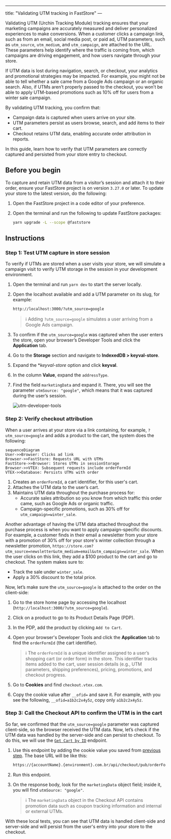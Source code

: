 ---
title: "Validating UTM tracking in FastStore"
—

Validating UTM (Urchin Tracking Module) tracking ensures that your marketing campaigns are accurately measured and deliver personalized experiences to make conversions. When a customer clicks a campaign link, such as from an email, social media post, or paid ad, UTM parameters, such as `utm_source`, `utm_medium`, and `utm_campaign`, are attached to the URL. These parameters help identify where the traffic is coming from, which campaigns are driving engagement, and how users navigate through your store.

If UTM data is lost during navigation, search, or checkout, your analytics and promotional strategies may be impacted. For example, you might not be able to tell whether a sale came from a Google Ads campaign or an organic search. Also, if UTMs aren’t properly passed to the checkout, you won’t be able to apply UTM-based promotions such as 10% off for users from a winter sale campaign.

By validating UTM tracking, you confirm that:

- Campaign data is captured when users arrive on your site.
- UTM parameters persist as users browse, search, and add items to their cart.
- Checkout retains UTM data, enabling accurate order attribution in reports.

In this guide, learn how to verify that UTM parameters are correctly captured and persisted from your store entry to checkout.

## Before you begin


To capture and retain UTM data from a visitor’s session and attach it to their order, ensure your FastStore project is on version `3.27.0` or later. To update your store to the latest version, do the following:

1. Open the FastStore project in a code editor of your preference.
2. Open the terminal and run the following to update FastStore packages:

    ```bash
    yarn upgrade -L --scope @faststore
    ```

## Instructions

### Step 1: Test UTM capture in store session

To verify if UTMs are stored when a user visits your store, we will simulate a campaign visit to verify UTM storage in the session in your development environment.
 
1. Open the terminal and run `yarn dev` to start the server locally.
2. Open the localhost available and add a UTM parameter on its slug, for example:

    ```sh
    http://localhost:3000/?utm_source=google
    ```


    >  ℹ️ Adding `?utm_source=google` simulates a user arriving from a Google Ads campaign.

3. To confirm if the `utm_source=google` was captured when the user enters the store, open your browser’s Developer Tools and click the **Application** tab.
4. Go to the **Storage** section and navigate to **IndexedDB > keyval-store**.
5. Expand the **keyval-store* option and click **keyval**.
6. In the column **Value**, expand the `addressType`.
7. Find the field `marketingData` and expand it. There, you will see the parameter `utmSource: "google"`, which means that it was captured during the user’s session.

    ![utm-developer-tools](https://vtexhelp.vtexassets.com/assets/docs/src/utm-developer-tools-tutorial___faa33130c1d371fda5c6212d519840a7.gif)

### Step 2: Verify checkout attribution

When a user arrives at your store via a link containing, for example, `?utm_source=google` and adds a product to the cart, the system does the following:

```mermaid
sequenceDiagram
User->>Browser: Clicks ad link
Browser->>FastStore: Requests URL with UTMs
FastStore->>Browser: Stores UTMs in sessionStorage
Browser->>VTEX: Subsequent requests include orderFormId
VTEX->>Database: Persists UTMs with order
```

1. Creates an `orderFormId`, a cart identifier, for this user's cart.
2. Attaches the UTM data to the user’s cart.
3. Maintains UTM data throughout the purchase process for:
    - Accurate sales attribution so you know from which traffic this order came, such as Google Ads or organic traffic.
    - Campaign-specific promotions, such as 30% off for `utm_campaign=winter_sale`.

Another advantage of having the UTM data attached throughout the purchase process is when you want to apply campaign-specific discounts. For example, a customer finds in their email a newsletter from your store with a promotion of 30% off for your store's winter collection through a newsletter promotion, `https://store.com?utm_source=newsletter&utm_medium=email&utm_campaign=winter_sale`. When the user clicks on this link, they add a $100 product to the cart and go to checkout. The system makes sure to:

- Track the sale under `winter_sale`.
- Apply a 30% discount to the total price.

Now, let’s make sure the `utm_source=google` is attached to the order on the client-side:

1. Go to the store home page by accessing the localhost (`http://localhost:3000/?utm_source=google`).
2. Click on a product to go to its Product Details Page (PDP).
3. In the PDP, add the product by clicking `Add to Cart`.
4. Open your browser's Developer Tools and click the **Application** tab to find the `orderFormId` (the cart identifier).

    >  ℹ️ The `orderFormId` is a unique identifier assigned to a user’s shopping cart (or order form) in the store. This identifier tracks items added to the cart, user session details (e.g., UTM parameters, shipping preferences), pricing, promotions, and checkout progress.

5. Go to **Cookies** and find `checkout.vtex.com`.
6. Copy the cookie value after `__ofid=` and save it. For example, with you see the following, `__ofid=a1b2c2x4y5z`, copy only `a1b2c2x4y5z`.

### Step 3: Call the Checkout API to confirm the UTM is in the cart

So far, we confirmed that the `utm_source=google` parameter was captured client-side, so the browser received the UTM data. Now, let’s check if the UTM data was handled by the server-side and can persist to checkout. To do this, we will use the [`Get Cart by ID`](https://developers.vtex.com/docs/api-reference/checkout-api#get-/api/checkout/pub/orderForm/-orderFormId-) endpoint.

1. Use this endpoint by adding the cookie value you saved from [previous step](#step-2–verify-checkout-attribution). The base URL will be like this:

    ```sh
    https://{accountName}.{environment}.com.br/api/checkout/pub/orderForm/a1b2c2x4y5z
    ```

2. Run this endpoint. 
3. On the response body, look for the `marketingData` object field; inside it, you will find `utmSource: "google"`.

    > ℹ️ The `marketingData` object in the Checkout API contains promotion data such as coupon tracking information and internal or external UTMs.

With these local tests, you can see that UTM data is handled client-side and server-side and will persist from the user's entry into your store to the checkout.

